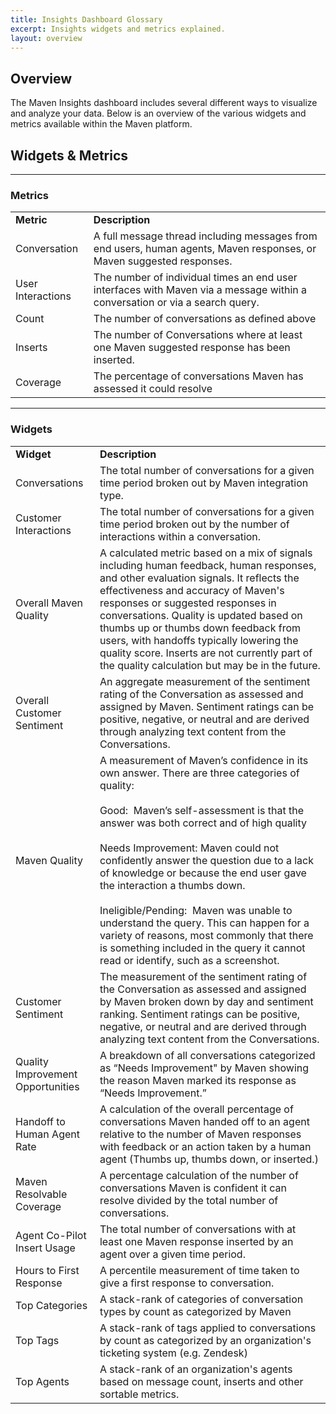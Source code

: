 ```yaml
---
title: Insights Dashboard Glossary
excerpt: Insights widgets and metrics explained.
layout: overview
---
```


## Overview

The Maven Insights dashboard includes several different ways to visualize and analyze your data. Below is an overview of the various widgets and metrics available within the Maven platform.


## Widgets & Metrics

****

### Metrics

|              |                                                                                                                             |
| ------------ | --------------------------------------------------------------------------------------------------------------------------- |
| **Metric**   | **Description**                                                                                                             |
| Conversation | A full message thread including messages from end users, human agents, Maven responses, or Maven suggested responses.       |
| User Interactions | The number of individual times an end user interfaces with Maven via a message within a conversation or via a search query. |
| Count        | The number of conversations as defined above                                                                                |
| Inserts      | The number of Conversations where at least one Maven suggested response has been inserted.|
| Coverage     | The percentage of conversations Maven has assessed it could resolve                                |

****


### Widgets

|                                   |                                                                                                                                                                                                                                                                                                                                                                                                                                                                                                                                                                     |
| --------------------------------- | ------------------------------------------------------------------------------------------------------------------------------------------------------------------------------------------------------------------------------------------------------------------------------------------------------------------------------------------------------------------------------------------------------------------------------------------------------------------------------------------------------------------------------------------------------------------- |
| **Widget**                        | **Description**                                                                                                                                                                                                                                                                                                                                                                                                                                                                                                                                                     |
| Conversations                     | The total number of conversations for a given time period broken out by Maven integration type.                                                                                                                                                                                                                                                                                                                                                                                                                                                                     |
| Customer Interactions             | The total number of conversations for a given time period broken out by the number of interactions within a conversation.                                                                                                                                                                                                                                                                                                                                                                                                                                           |
| Overall Maven Quality             | A calculated metric based on a mix of signals including human feedback, human responses, and other evaluation signals. It reflects the effectiveness and accuracy of Maven's responses or suggested responses in conversations. Quality is updated based on thumbs up or thumbs down feedback from users, with handoffs typically lowering the quality score. Inserts are not currently part of the quality calculation but may be in the future.                                                                                                                   |
| Overall Customer Sentiment        | An aggregate measurement of the sentiment rating of the Conversation as assessed and assigned by Maven. Sentiment ratings can be positive, negative, or neutral and are derived through analyzing text content from the Conversations.                                                                                                                                                                                                                                                                                                                              |
| Maven Quality                     | A measurement of Maven’s confidence in its own answer. There are three categories of quality:<br/><br/>Good:  Maven’s self-assessment is that the answer was both correct and of high quality<br/><br/>Needs Improvement: Maven could not confidently answer the question due to a lack of knowledge or because the end user gave the interaction a thumbs down.<br/><br/>Ineligible/Pending:  Maven was unable to understand the query. This can happen for a variety of reasons, most commonly that there is something included in the query it cannot read or identify, such as a screenshot.  |
| Customer Sentiment                | The measurement of the sentiment rating of the Conversation as assessed and assigned by Maven broken down by day and sentiment ranking. Sentiment ratings can be positive, negative, or neutral and are derived through analyzing text content from the Conversations.                                                                                                                                                                                                                                                                                              |
| Quality Improvement Opportunities | A breakdown of all conversations categorized as “Needs Improvement" by Maven showing the reason Maven marked its response as “Needs Improvement.”                                                                                                                                                                                                                                                                                                                                                                                                                    |
| Handoff to Human Agent Rate       | A calculation of the overall percentage of conversations Maven handed off to an agent relative to the number of Maven responses with feedback or an action taken by a human agent (Thumbs up, thumbs down, or inserted.)                                                                                                                                                                                                                                                                                                                                            |
| Maven Resolvable Coverage         | A percentage calculation of the number of conversations Maven is confident it can resolve divided by the total number of conversations.                                                                                                                                                                                                                                                                                                                                                                                                                             |
| Agent Co-Pilot Insert Usage       | The total number of conversations with at least one Maven response inserted by an agent over a given time period.                                                                                                                                                                                                                                                                                                                                                                                                                                                                                  |
| Hours to First Response           | A percentile measurement of time taken to give a first response to conversation.                                                                                                                                                                                                                                                                                                                                                                                                                                                                                    |
| Top Categories                    | A stack-rank of categories of conversation types by count as categorized by Maven                                                                                                                                                                                                                                                                                                                                                                                                                                                                                   |
| Top Tags                          | A stack-rank of tags applied to conversations by count as categorized by an organization's ticketing system (e.g. Zendesk)                                                                                                                                                                                                                                                                                                                                                                                                                                          |
| Top Agents                        | A stack-rank of an organization's agents based on message count, inserts and other sortable metrics.                                                                                                                                                                                                                                                                                                                                                                                                                                                                |
